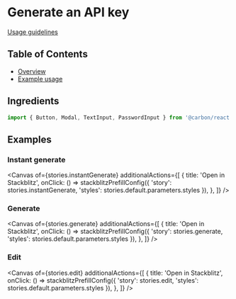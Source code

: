 
# Generate an API key

[Usage guidelines](https://pages.github.ibm.com/carbon/ibm-products/patterns/generate-an-api-key/usage/)

## Table of Contents

- [Overview](#overview)
- [Example usage](#example-usage)

## Ingredients

```jsx
import { Button, Modal, TextInput, PasswordInput } from '@carbon/react';
```

## Examples

### Instant generate

<Canvas
  of={stories.instantGenerate}
  additionalActions={[
    {
      title: 'Open in Stackblitz',
      onClick: () => stackblitzPrefillConfig({
        'story': stories.instantGenerate, 
        'styles': stories.default.parameters.styles
      }),
    },
  ]}
/>

### Generate

<Canvas
  of={stories.generate}
  additionalActions={[
    {
      title: 'Open in Stackblitz',
      onClick: () => stackblitzPrefillConfig({
        'story': stories.generate, 
        'styles': stories.default.parameters.styles
      }),
    },
  ]}
/>

### Edit

<Canvas
  of={stories.edit}
  additionalActions={[
    {
      title: 'Open in Stackblitz',
      onClick: () => stackblitzPrefillConfig({
        'story': stories.edit, 
        'styles': stories.default.parameters.styles
      }),
    },
  ]}
/>